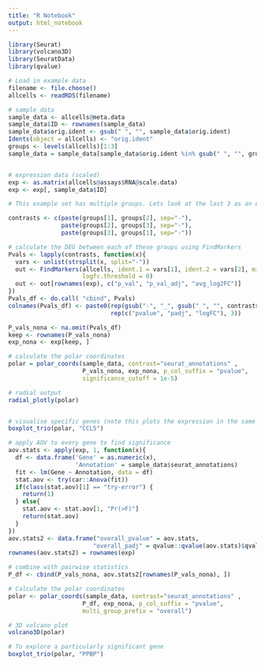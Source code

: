 ---
title: "R Notebook"
output: html_notebook
---

```{r}
library(Seurat)
library(volcano3D)
library(SeuratData)
library(qvalue)
```


```{r}
# Load in example data
filename <- file.choose()
allcells <- readRDS(filename)
```


```{r}
# sample data
sample_data <- allcells@meta.data
sample_data$ID <- rownames(sample_data)
sample_data$orig.ident <- gsub(" ", "", sample_data$orig.ident)
Idents(object = allcells) <- "orig.ident"
groups <- levels(allcells)[1:3]
sample_data = sample_data[sample_data$orig.ident %in% gsub(" ", "", groups), ]


# expression data (scaled)
exp <- as.matrix(allcells@assays$RNA@scale.data)
exp <- exp[, sample_data$ID]

# This example set has multiple groups. Lets look at the last 3 as an example: 

contrasts <- c(paste(groups[1], groups[2], sep="-"), 
               paste(groups[2], groups[3], sep="-"), 
               paste(groups[3], groups[1], sep="-"))
```

```{r}
# calculate the DEG between each of these groups using FindMarkers
Pvals <- lapply(contrasts, function(x){
  vars <- unlist(strsplit(x, split="-"))
  out <- FindMarkers(allcells, ident.1 = vars[1], ident.2 = vars[2], min.pct = 0, 
                     logfc.threshold = 0)
  out <- out[rownames(exp), c("p_val", "p_val_adj", "avg_log2FC")]
})
Pvals_df <- do.call( "cbind", Pvals)
colnames(Pvals_df) <- paste0(rep(gsub("-", "_", gsub(" ", "", contrasts)), each=3), "_",
                             rep(c("pvalue", "padj", "logFC"), 3))
```

```{r}
P_vals_nona <- na.omit(Pvals_df)
keep <- rownames(P_vals_nona)
exp_nona <- exp[keep, ]

# calculate the polar coordinates
polar = polar_coords(sample_data, contrast="seurat_annotations" ,
                     P_vals_nona, exp_nona, p_col_suffix = "pvalue", 
                     significance_cutoff = 1e-5)

# radial output
radial_plotly(polar)


# visualise specific genes (note this plots the expression in the same format as exp, here scale.data)
boxplot_trio(polar, "CCL5")
```

```{r}
# apply AOV to every gene to find significance
aov.stats <- apply(exp, 1, function(x){
  df <- data.frame('Gene' = as.numeric(x),
                   'Annotation' = sample_data$seurat_annotations)
  fit <- lm(Gene ~ Annotation, data = df)
  stat.aov <- try(car::Anova(fit))
  if(class(stat.aov)[1] == "try-error") {
    return(1)
  } else{
    stat.aov <- stat.aov[1, "Pr(>F)"]
    return(stat.aov)
  }
})
aov.stats2 <- data.frame("overall_pvalue" = aov.stats, 
                        "overall_padj" = qvalue::qvalue(aov.stats)$qvalue)
rownames(aov.stats2) = rownames(exp)
```

```{r}
# combine with pairwise statistics
P_df <- cbind(P_vals_nona, aov.stats2[rownames(P_vals_nona), ])

# Calculate the polar coordinates
polar <- polar_coords(sample_data, contrast="seurat_annotations" ,
                     P_df, exp_nona, p_col_suffix = "pvalue", 
                     multi_group_prefix = "overall")

# 3D volcano plot
volcano3D(polar)

# To explore a particularly significant gene
boxplot_trio(polar, "PPBP")
```

